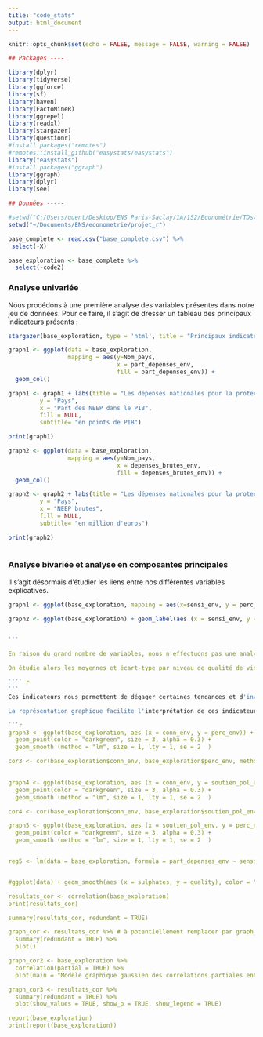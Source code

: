 ```yaml
---
title: "code_stats"
output: html_document
---
```


```r
knitr::opts_chunk$set(echo = FALSE, message = FALSE, warning = FALSE)

## Packages ----

library(dplyr)
library(tidyverse)
library(ggforce)
library(sf)
library(haven)
library(FactoMineR)
library(ggrepel)
library(readxl)
library(stargazer)
library(questionr)
#install.packages("remotes")
#remotes::install_github("easystats/easystats")
library("easystats")
#install.packages("ggraph")
library(ggraph)
library(dplyr)
library(see)

## Données -----

#setwd("C:/Users/quent/Desktop/ENS Paris-Saclay/1A/1S2/Econométrie/TDs/Bases de données/Documents")
setwd("~/Documents/ENS/econometrie/projet_r")

base_complete <- read.csv("base_complete.csv") %>%
 select(-X)

base_exploration <- base_complete %>%
  select(-code2)
```

### Analyse univariée 

Nous procédons à une première analyse des variables présentes dans notre jeu de données. Pour ce faire, il s'agit de dresser un tableau des principaux indicateurs présents  :

```` r

stargazer(base_exploration, type = 'html', title = "Principaux indicateurs des variables" )

graph1 <- ggplot(data = base_exploration, 
                 mapping = aes(y=Nom_pays, 
                               x = part_depenses_env,
                               fill = part_depenses_env)) +
  geom_col()

graph1 <- graph1 + labs(title = "Les dépenses nationales pour la protection de l'environnement des pays Européens",
         y = "Pays", 
         x = "Part des NEEP dans le PIB",
         fill = NULL,
         subtitle= "en points de PIB")

print(graph1)

graph2 <- ggplot(data = base_exploration, 
                 mapping = aes(y=Nom_pays, 
                               x = depenses_brutes_env,
                               fill = depenses_brutes_env)) +
  geom_col()

graph2 <- graph2 + labs(title = "Les dépenses nationales pour la protection de l'environnement des pays Européens",
         y = "Pays", 
         x = "NEEP brutes",
         fill = NULL,
         subtitle= "en million d'euros")

print(graph2)
  

````

### Analyse bivariée et analyse en composantes principales

Il s'agit désormais d'étudier les liens entre nos différentes variables explicatives.

```` r

graph1 <- ggplot(base_exploration, mapping = aes(x=sensi_env, y = perc_env)) + geom_point()

graph2 <- ggplot(base_exploration) + geom_label(aes (x = sensi_env, y = perc_env, label = Nom_pays), color = "darkgreen", size = 3, alpha = 0.3)


```

En raison du grand nombre de variables, nous n'effectuons pas une analyse bivariée entre la variable "qualité" et toutes les autres variables. il s'agit simplement d'explorer les données pour les principales variables que nous identifions ex ante comme importantes en raison des connaissances scientifiques sur le sujet. Par exemple, il est communément admis que les sulfates et le dioxide de soufre sont en partie responsables de maux de tête liés à une consommation non modérée de vin. 

On étudie alors les moyennes et écart-type par niveau de qualité de vins de certaines variables que nous avons identifiées comme primordiales. 

```` r


```
Ces indicateurs nous permettent de dégager certaines tendances et d'invalider certaines hypothèses préalables. Par exemple, alors que nous avions imaginé que la densité d'un vin pouvait jouer un rôle prépondérant dans la qualité d'un vin, les moyennes et écart-type de la densité des vins sont assez proches d'une variable à l'autre. La moyenne des sulfates présents dans les vins augmente elle de façon linéaire avec la qualité du vin, contrairement à nos idées pré-conçues, avec des écarts-types sensiblement proches. 

La représentation graphique facilite l'interprétation de ces indicateurs :

```r

graph3 <- ggplot(base_exploration, aes (x = conn_env, y = perc_env)) + 
  geom_point(color = "darkgreen", size = 3, alpha = 0.3) +
  geom_smooth (method = "lm", size = 1, lty = 1, se = 2  )

cor3 <- cor(base_exploration$conn_env, base_exploration$perc_env, method= "spearman")
  

graph4 <- ggplot(base_exploration, aes (x = conn_env, y = soutien_pol_env)) + 
  geom_point(color = "darkgreen", size = 3, alpha = 0.3) +
  geom_smooth (method = "lm", size = 1, lty = 1, se = 2  )

cor4 <- cor(base_exploration$conn_env, base_exploration$soutien_pol_env)

graph5 <- ggplot(base_exploration, aes (x = soutien_pol_env, y = perc_env)) + 
  geom_point(color = "darkgreen", size = 3, alpha = 0.3) +
  geom_smooth (method = "lm", size = 1, lty = 1, se = 2  )


reg5 <- lm(data = base_exploration, formula = part_depenses_env ~ sensi_env + GINI_2017 + EDUC_SUP_2017 + REV_MED_EURO_2017 + EPI.new)


#ggplot(data) + geom_smooth(aes (x = sulphates, y = quality), color = "darkgreen") 

resultats_cor <- correlation(base_exploration)
print(resultats_cor)

summary(resultats_cor, redundant = TRUE)

graph_cor <- resultats_cor %>% # à potentiellement remplacer par graph_cor3
  summary(redundant = TRUE) %>%
  plot()

graph_cor2 <- base_exploration %>%
  correlation(partial = TRUE) %>%
  plot(main = "Modèle graphique gaussien des corrélations partiales entre les variables")

graph_cor3 <- resultats_cor %>%
  summary(redundant = TRUE) %>%
  plot(show_values = TRUE, show_p = TRUE, show_legend = TRUE)

report(base_exploration)
print(report(base_exploration))


````